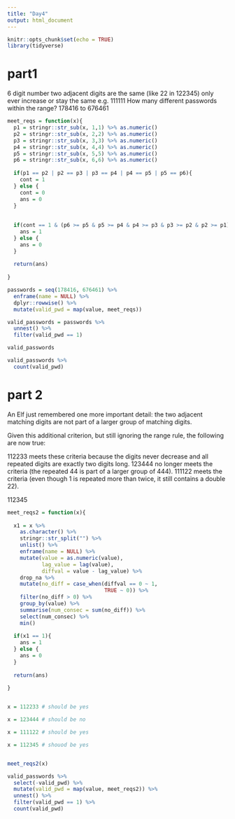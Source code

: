 ```yaml
---
title: "Day4"
output: html_document
---
```


```r
knitr::opts_chunk$set(echo = TRUE)
library(tidyverse)
```


# part1

6 digit number
two adjacent digits are the same (like 22 in 122345)
only ever increase or stay the same
e.g.
111111
How many different passwords within the range?
178416 to 676461


```r
meet_reqs = function(x){
  p1 = stringr::str_sub(x, 1,1) %>% as.numeric()
  p2 = stringr::str_sub(x, 2,2) %>% as.numeric()
  p3 = stringr::str_sub(x, 3,3) %>% as.numeric()
  p4 = stringr::str_sub(x, 4,4) %>% as.numeric()
  p5 = stringr::str_sub(x, 5,5) %>% as.numeric()
  p6 = stringr::str_sub(x, 6,6) %>% as.numeric()
  
  if(p1 == p2 | p2 == p3 | p3 == p4 | p4 == p5 | p5 == p6){
    cont = 1
  } else {
    cont = 0
    ans = 0
  }
  
  
  if(cont == 1 & (p6 >= p5 & p5 >= p4 & p4 >= p3 & p3 >= p2 & p2 >= p1)){
    ans = 1
  } else {
    ans = 0
  }
  
  return(ans)
  
}
```



```r

passwords = seq(178416, 676461) %>% 
  enframe(name = NULL) %>% 
  dplyr::rowwise() %>% 
  mutate(valid_pwd = map(value, meet_reqs))

```


```r

valid_passwords = passwords %>% 
  unnest() %>% 
  filter(valid_pwd == 1)

valid_passwords

```



```r

valid_passwords %>% 
  count(valid_pwd)

```


# part 2
An Elf just remembered one more important detail: the two adjacent matching digits are not part of a larger group of matching digits.

Given this additional criterion, but still ignoring the range rule, the following are now true:

112233 meets these criteria because the digits never decrease and all repeated digits are exactly two digits long.
123444 no longer meets the criteria (the repeated 44 is part of a larger group of 444).
111122 meets the criteria (even though 1 is repeated more than twice, it still contains a double 22).

112345

```r

meet_reqs2 = function(x){
  
  x1 = x %>% 
    as.character() %>% 
    stringr::str_split("") %>% 
    unlist() %>% 
    enframe(name = NULL) %>% 
    mutate(value = as.numeric(value),
           lag_value = lag(value),
           diffval = value - lag_value) %>% 
    drop_na %>% 
    mutate(no_diff = case_when(diffval == 0 ~ 1,
                               TRUE ~ 0)) %>% 
    filter(no_diff > 0) %>% 
    group_by(value) %>% 
    summarise(num_consec = sum(no_diff)) %>% 
    select(num_consec) %>% 
    min()
  
  if(x1 == 1){
    ans = 1
  } else {
    ans = 0
  }
    
  return(ans)

}
  
```


```r

x = 112233 # should be yes

x = 123444 # should be no

x = 111122 # should be yes

x = 112345 # shouod be yes


meet_reqs2(x)

```



```r

valid_passwords %>%
  select(-valid_pwd) %>% 
  mutate(valid_pwd = map(value, meet_reqs2)) %>% 
  unnest() %>% 
  filter(valid_pwd == 1) %>% 
  count(valid_pwd)

```


